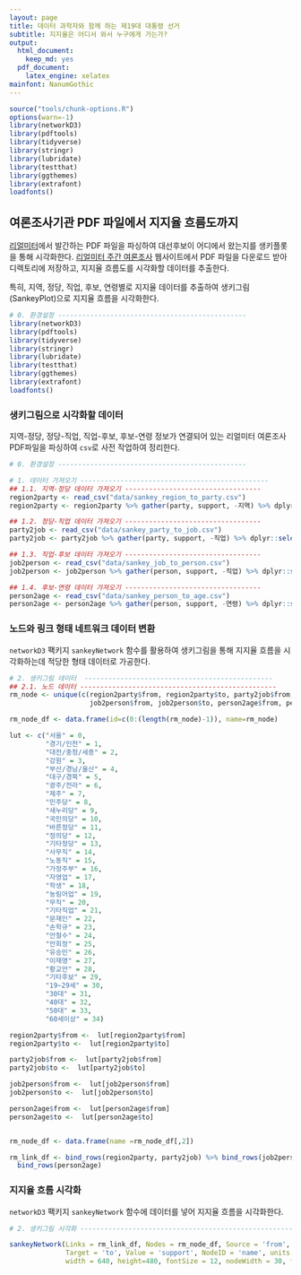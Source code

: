 ```yaml
---
layout: page
title: 데이터 과학자와 함께 하는 제19대 대통령 선거
subtitle: 지지율은 어디서 와서 누구에게 가는가?
output:
  html_document: 
    keep_md: yes
  pdf_document:
    latex_engine: xelatex
mainfont: NanumGothic
---
```


```r
source("tools/chunk-options.R")
options(warn=-1)
library(networkD3)
library(pdftools)
library(tidyverse)
library(stringr)
library(lubridate)
library(testthat)
library(ggthemes)
library(extrafont)
loadfonts()
```

## 여론조사기관 PDF 파일에서 지지율 흐름도까지

[리얼미터](http://www.realmeter.net/)에서 발간하는 PDF 파일을 파싱하여 대선후보이 어디에서 왔는지를 생키플롯을 통해 시각화한다.
[리얼미터 주간 여론조사](http://www.realmeter.net/category/pdf/) 웹사이트에서 PDF 파일을 다운로드 받아 디렉토리에 저장하고,
지지율 흐름도를 시각화할 데이터를 추출한다. 

특히, 지역, 정당, 직업, 후보, 연령별로 지지율 데이터를 추출하여 생키그림(SankeyPlot)으로 지지율 흐름을 시각화한다.

``` r
# 0. 환경설정 -----------------------------------------------
library(networkD3)
library(pdftools)
library(tidyverse)
library(stringr)
library(lubridate)
library(testthat)
library(ggthemes)
library(extrafont)
loadfonts()
```

### 생키그림으로 시각화할 데이터

지역-정당, 정당-직업, 직업-후보, 후보-연령 정보가 연결되어 있는 리얼미터 여론조사 PDF파일을 파싱하여 
`csv`로 사전 작업하여 정리한다.

``` r
# 0. 환경설정 -----------------------------------------------

# 1. 데이터 가져오기 -----------------------------------------------
## 1.1. 지역-정당 데이터 가져오기 ----------------------------------
region2party <- read_csv("data/sankey_region_to_party.csv")
region2party <- region2party %>% gather(party, support, -지역) %>% dplyr::select(from=지역, to= party, support)

## 1.2. 정당-직업 데이터 가져오기 ----------------------------------
party2job <- read_csv("data/sankey_party_to_job.csv")  
party2job <- party2job %>% gather(party, support, -직업) %>% dplyr::select(from=party, to=직업, support)

## 1.3. 직업-후보 데이터 가져오기 ----------------------------------
job2person <- read_csv("data/sankey_job_to_person.csv")  
job2person <- job2person %>% gather(person, support, -직업) %>% dplyr::select(from=직업, to= person, support)

## 1.4. 후보-연령 데이터 가져오기 ----------------------------------
person2age <- read_csv("data/sankey_person_to_age.csv")  
person2age <- person2age %>% gather(person, support, -연령) %>% dplyr::select(from=person, to= 연령, support)
```

### 노드와 링크 형태 네트워크 데이터 변환

`networkD3` 팩키지 `sankeyNetwork` 함수를 활용하여 생키그림을 통해 지지율 흐름을 시각화하는데 적당한 
형태 데이터로 가공한다.

``` r
# 2. 생키그림 데이터  -----------------------------------------------
## 2.1. 노드 데이터 -------------------------------------------------
rm_node <- unique(c(region2party$from, region2party$to, party2job$from, party2job$to,
                    job2person$from, job2person$to, person2age$from, person2age$to))

rm_node_df <- data.frame(id=c(0:(length(rm_node)-1)), name=rm_node)

lut <- c("서울" = 0, 
         "경기/인천" = 1, 
         "대전/충청/세종" = 2, 
         "강원" = 3, 
         "부산/경남/울산" = 4, 
         "대구/경북" = 5, 
         "광주/전라" = 6, 
         "제주" = 7, 
         "민주당" = 8, 
         "새누리당" = 9, 
         "국민의당" = 10, 
         "바른정당" = 11, 
         "정의당" = 12, 
         "기타정당" = 13, 
         "사무직" = 14, 
         "노동직" = 15, 
         "가정주부" = 16, 
         "자영업" = 17, 
         "학생" = 18, 
         "농림어업" = 19, 
         "무직" = 20, 
         "기타직업" = 21, 
         "문재인" = 22, 
         "손학규" = 23, 
         "안철수" = 24, 
         "안희정" = 25, 
         "유승민" = 26, 
         "이재명" = 27, 
         "황교안" = 28, 
         "기타후보" = 29, 
         "19~29세" = 30, 
         "30대" = 31, 
         "40대" = 32, 
         "50대" = 33, 
         "60세이상" = 34)

region2party$from <-  lut[region2party$from]
region2party$to <-  lut[region2party$to]

party2job$from <-  lut[party2job$from]
party2job$to <-  lut[party2job$to]

job2person$from <-  lut[job2person$from]
job2person$to <-  lut[job2person$to]

person2age$from <-  lut[person2age$from]
person2age$to <-  lut[person2age$to]


rm_node_df <- data.frame(name =rm_node_df[,2])

rm_link_df <- bind_rows(region2party, party2job) %>% bind_rows(job2person) %>% 
  bind_rows(person2age)
```

### 지지율 흐름 시각화

`networkD3` 팩키지 `sankeyNetwork` 함수에 데이터를 넣어 지지율 흐름을 시각화한다.

``` r
# 2. 생키그림 시각화 --------------------------------------------------------------

sankeyNetwork(Links = rm_link_df, Nodes = rm_node_df, Source = 'from',
              Target = 'to', Value = 'support', NodeID = 'name', units = '%', 
              width = 640, height=480, fontSize = 12, nodeWidth = 30, fontFamily="NanumGothic")

```